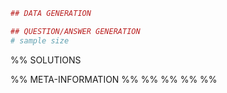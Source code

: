 ```r
## DATA GENERATION

## QUESTION/ANSWER GENERATION
# sample size

```

\begin{question}
\puntos{3} Un avión se encuentra a 800 metros de altitud cuando divisa un pueblo con un ángulo de depresión de 15º. 

\begin{enumerate}
-  ¿Qué distancia debe recorrer en linea recta hacia el pueblo manteniendo su altitud, para situarse sobre él?
-  ¿Si el aeropuerto está situado a 2 km del pueblo en esa misma dirección, ¿con qué ángulo debe empezar a descender para aterrizar?
\end{enumerate}
\end{question}


%% SOLUTIONS
\begin{solution}

\end{solution}

%% META-INFORMATION
%% \extype{num}
%% \exsolution{Solución}
%% \exname{tri-gen-1}
%% \extol{0.001}
%% \degree{Todos}
 
